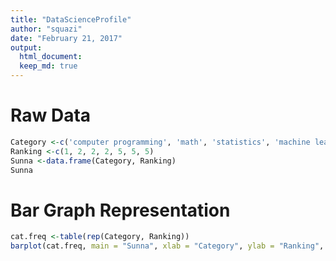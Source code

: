 ---
title: "DataScienceProfile"
author: "squazi"
date: "February 21, 2017"
output: 
  html_document:
  keep_md: true
---
# Raw Data
```{r}
Category <-c('computer programming', 'math', 'statistics', 'machine learning', 'domain expertise', 'communication and presentation skills', 'data visualization')
Ranking <-c(1, 2, 2, 2, 5, 5, 5)
Sunna <-data.frame(Category, Ranking)
Sunna
```

# Bar Graph Representation
```{r}
cat.freq <-table(rep(Category, Ranking))
barplot(cat.freq, main = "Sunna", xlab = "Category", ylab = "Ranking", names.arg=c("Comm", "Prog", "Dom", "Viz", "Mach", "Math", "Stats")) 
```

